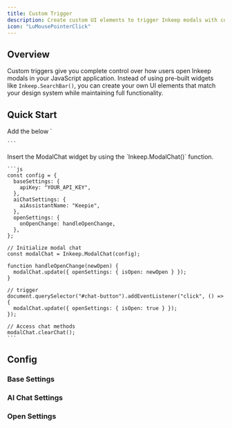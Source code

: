 ```yaml
---
title: Custom Trigger
description: Create custom UI elements to trigger Inkeep modals with complete control over appearance and behavior in JavaScript.
icon: "LuMousePointerClick"
---
```


## Overview

Custom triggers give you complete control over how users open Inkeep modals in your JavaScript application. Instead of using pre-built widgets like `Inkeep.SearchBar()`, you can create your own UI elements that match your design system while maintaining full functionality.

## Quick Start

<Steps>
  <Step>
    Add the below `<script>` tag to the `<head>` or `<body>` of your website.

    ```html
    <script
        type="module"
        src="https://cdn.jsdelivr.net/npm/@inkeep/agents-ui-js@0.14/dist/embed.js"
        defer

> </script>

    ```

  </Step>
  <Step>
    Insert the ModalChat widget by using the `Inkeep.ModalChat()` function.

    ```js
    const config = {
      baseSettings: {
        apiKey: "YOUR_API_KEY",
      },
      aiChatSettings: {
        aiAssistantName: "Keepie",
      },
      openSettings: {
        onOpenChange: handleOpenChange,
      },
    };

    // Initialize modal chat
    const modalChat = Inkeep.ModalChat(config);

    function handleOpenChange(newOpen) {
      modalChat.update({ openSettings: { isOpen: newOpen } });
    }

    // trigger
    document.querySelector("#chat-button").addEventListener("click", () => {
      modalChat.update({ openSettings: { isOpen: true } });
    });

    // Access chat methods
    modalChat.clearChat();
    ```

  </Step>
</Steps>

## Config

<AutoTypeTable
  path="./content/docs/talk-to-your-agents/types.ts"
  name="InkeepModalChatProps"
/>

### Base Settings

<AutoTypeTable
  path="./content/docs/talk-to-your-agents/types.ts"
  name="InkeepBaseSettings"
/>

### AI Chat Settings

<AutoTypeTable
  path="./content/docs/talk-to-your-agents/types.ts"
  name="InkeepAIChatSettings"
/>

### Open Settings

<AutoTypeTable
  path="./content/docs/talk-to-your-agents/types.ts"
  name="InkeepModalSettings"
/>
